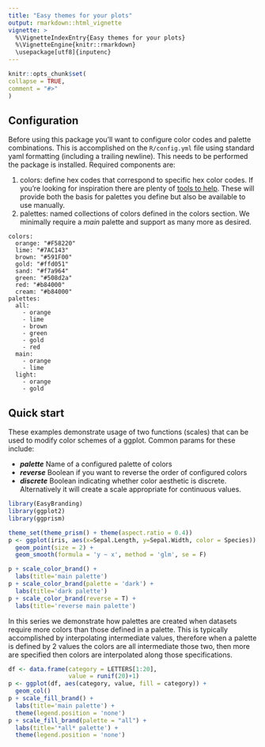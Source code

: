 ```yaml
---
title: "Easy themes for your plots"
output: rmarkdown::html_vignette
vignette: >
  %\VignetteIndexEntry{Easy themes for your plots}
  %\VignetteEngine{knitr::rmarkdown}
  \usepackage[utf8]{inputenc}
---
```


<style>
    img {
        border: 0;
    }
</style>

```r
knitr::opts_chunk$set(
collapse = TRUE,
comment = "#>"
)
```

## Configuration

Before using this package you'll want to configure color codes and palette combinations. This is accomplished on the ```R/config.yml``` file using standard yaml formatting (including a trailing newline). This needs to be performed the package is installed. Required components are:

1. colors: define hex codes that correspond to specific hex color codes. If you're looking for inspiration there are plenty of [tools to help](https://coolors.co/f58220-7ac143-591f00-ffd051-f7a964-61ab33-b84000-ffe499). These will provide both the basis for palettes you define but also be available to use manually.
2. palettes: named collections of colors defined in the colors section. We minimally require a *main* palette and support as many more as desired.

```
colors:
  orange: "#F58220"
  lime: "#7AC143"
  brown: "#591F00"
  gold: "#ffd051"
  sand: "#f7a964"  
  green: "#508d2a"
  red: "#b84000"
  cream: "#b84000"
palettes:
  all:
    - orange
    - lime
    - brown
    - green
    - gold
    - red
  main:
    - orange
    - lime  
  light:
    - orange
    - gold

```

## Quick start

These examples demonstrate usage of two functions (scales) that can be used to modify color schemes of a ggplot. Common params for these include:

- __*palette*__ Name of a configured palette of colors
- __*reverse*__ Boolean if you want to reverse the order of configured colors
- __*discrete*__ Boolean indicating whether color aesthetic is discrete. Alternatively it will create a scale appropriate for continuous values.

```r
library(EasyBranding)
library(ggplot2)
library(ggprism)

theme_set(theme_prism() + theme(aspect.ratio = 0.4))
p <- ggplot(iris, aes(x=Sepal.Length, y=Sepal.Width, color = Species)) +
  geom_point(size = 2) +
  geom_smooth(formula = 'y ~ x', method = 'glm', se = F)

p + scale_color_brand() + 
  labs(title='main palette')
p + scale_color_brand(palette = 'dark') + 
  labs(title='dark palette')
p + scale_color_brand(reverse = T) +
  labs(title='reverse main palette')
```

In this series we demonstrate how palettes are created when datasets require more colors than those defined in a palette. This is typically accomplished by interpolating intermediate values, therefore when a palette is defined by 2 values the colors are all intermediate those two, then more are specified then colors are interpolated along those specifications.

```r
df <- data.frame(category = LETTERS[1:20],
                 value = runif(20)+1)
p <- ggplot(df, aes(category, value, fill = category)) +
  geom_col()
p + scale_fill_brand() + 
  labs(title='main palette') +
  theme(legend.position = 'none')
p + scale_fill_brand(palette = "all") + 
  labs(title='*all* palette') +
  theme(legend.position = 'none')
```
